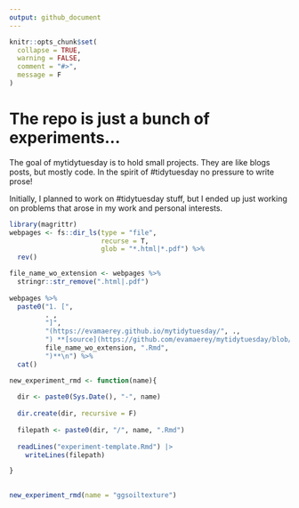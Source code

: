 ```yaml
---
output: github_document
---
```

   
<!-- README.md is generated from README.Rmd. Please edit that file --> 
 
   
   

```r
knitr::opts_chunk$set(      
  collapse = TRUE,
  warning = FALSE,  
  comment = "#>",
  message = F
)        

```

# The repo is just a bunch of experiments... 
 
<!-- badges: start -->
<!-- badges: end -->  

The goal of mytidytuesday is to hold small projects.  They are like blogs posts, but mostly code.  In the spirit of #tidytuesday no pressure to write prose!  

Initially, I planned to work on #tidytuesday stuff, but I ended up just working on problems that arose in my work and personal interests.  

```r
library(magrittr)
webpages <- fs::dir_ls(type = "file", 
                       recurse = T, 
                       glob = "*.html|*.pdf") %>% 
  rev()

file_name_wo_extension <- webpages %>% 
  stringr::str_remove(".html|.pdf")
 
webpages %>%    
  paste0("1. [",
         . ,
         "]",
         "(https://evamaerey.github.io/mytidytuesday/", ., 
         ") **[source](https://github.com/evamaerey/mytidytuesday/blob/master/",
         file_name_wo_extension, ".Rmd",
         ")**\n") %>% 
  cat()     
```
 
 


  
```r
new_experiment_rmd <- function(name){
  
  dir <- paste0(Sys.Date(), "-", name)
  
  dir.create(dir, recursive = F)
  
  filepath <- paste0(dir, "/", name, ".Rmd")
  
  readLines("experiment-template.Rmd") |> 
    writeLines(filepath)

}   

  
new_experiment_rmd(name = "ggsoiltexture")


```


